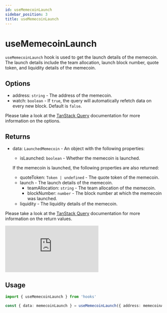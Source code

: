 ---
id: useMemecoinLaunch
sidebar_position: 3
title: useMemecoinLaunch
---

# useMemecoinLaunch

`useMemecoinLaunch` hook is used to get the launch details of the memecoin. The launch details include the team allocation, launch block number, quote token, and liquidity details of the memecoin.

## Options

- address: `string` - The address of the memecoin.
- watch: `boolean` - If `true`, the query will automatically refetch data on every new block. Default is `false`.

Please take a look at the [TanStack Query](https://tanstack.com/query/v5/docs/framework/react/reference/useQuery) documentation for more information on the options.

## Returns

- data: `LaunchedMemecoin` - An object with the following properties:

  - isLaunched: `boolean` - Whether the memecoin is launched.

  If the memecoin is launched, the following properties are also returned:

  - quoteToken: `Token | undefined` - The quote token of the memecoin.
  - launch - The launch details of the memecoin.
    - teamAllocation: `string` - The team allocation of the memecoin.
    - blockNumber: `number` - The block number at which the memecoin was launched.
  - liquidity - The liquidity details of the memecoin.

Please take a look at the [TanStack Query](https://tanstack.com/query/v5/docs/framework/react/reference/useQuery) documentation for more information on the return values.

<iframe
  frameborder="0"
  style={{ width: '100%', height: '352px' }}
  allow="clipboard-write"
  src="https://emgithub.com/iframe.html?target=https%3A%2F%2Fgithub.com%2Fkeep-starknet-strange%2Funruggable.meme%2Fblob%2Fdf4daac8f4a91f8ed5279f7a39ab9b40125265c7%2Fpackages%2Fcore%2Fsrc%2Ftypes%2Fmemecoin.ts%23L58-L70&style=github-dark-dimmed&type=code&showBorder=on&showLineNumbers=on&showFileMeta=on&showFullPath=on&showCopy=on"
></iframe>

## Usage

```ts
import { useMemecoinLaunch } from 'hooks'

const { data: memecoinLaunch } = useMemecoinLaunch({ address: memecoinAddress })
```
